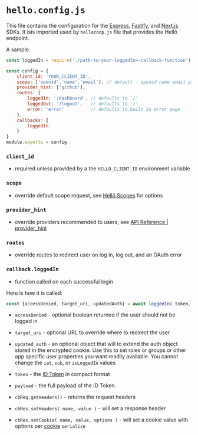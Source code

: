 # `hello.config.js`

This file contains the configuration for the [Express](./express), [Fastify](./fastify), and [Next.js](./nextjs) SDKs. It isis imported used by `hellocoop.js` file that provides the Hellō endpoint.

A sample:

```js filename="hello.config.js"
const loggedIn = require('./path-to-your-loggedIn=-callback-function')

const config = {
    client_id: 'YOUR_CLIENT_ID',
    scope: ['openid','name','email'], // default - openid name email picture
    provider_hint: ['github'],         
    routes: {
        loggedIn: '/dashboard', // defaults to '/'
        loggedOut: '/logout',   // defaults to '/'
        error: 'error'          // defaults to built in error page
    },
    callbacks: {
        loggedIn:
    }
}
module.exports = config
```

### `client_id` 
- required unless provided by a the `HELLO_CLIENT_ID` environment variable
### `scope` 
- override default scope request, see [Hellō Scopes](/docs/scopes) for options
### `provider_hint` 
- override providers recommended to users, see [API Reference | provider_hint](/docs/apis/wallet/#provider_hint)
### `routes`
- override routes to redirect user on log in, log out, and an OAuth error
### `callback.loggedIn` 
- function called on each successful login

Here is how it is called:

```js
const {accessDenied, target_uri, updatedAuth} = await loggedIn( token, payload, cbReq, cbRes )
```

- `accessDenied` - optional boolean returned if the user should not be logged in

- `target_uri` - optional URL to override where to redirect the user

- `updated_auth` - an optional object that will to extend the auth object stored in the encrypted cookie. Use this to set roles or groups or other app specific user properties you want readily available. You cannot change the `iat`, `sub`, or `isLoggedIn` values

- `token` - the [ID Token](/docs/oidc/token) in compact format

- `payload` - the full payload of the ID Token.

- `cbReq.getHeaders()` - returns the request headers

- `cbRes.setHeaders( name, value )` - will set a response header

- `cbRes.setCookie( name, value, options )` - will set a cookie value with options per [cookie](https://www.npmjs.com/package/cookie) `serialize`




